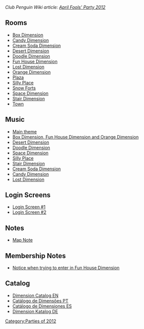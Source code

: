 ''Club Penguin Wiki article: [[clubpenguinwiki:April Fools' Party 2012|April Fools' Party 2012]]''

==Rooms==
*[[Media:AprilFools2012Box.swf|Box Dimension]]
*[[Media:AprilFools2012Party4.swf|Candy Dimension]]
*[[Media:AprilFools2012Party5.swf|Cream Soda Dimension]]
*[[Media:AprilFools2012Party1.swf|Desert Dimension]]
*[[Media:AprilFools2012Party7.swf|Doodle Dimension]]
*[[Media:AprilFools2012Party9.swf|Fun House Dimension]]
*[[Media:AprilFools2012Party8.swf|Lost Dimension]]
*[[Media:AprilFools2012Party10.swf|Orange Dimension]]
*[[Media:AprilFools2012Plaza.swf|Plaza]]
*[[Media:AprilFools2012Party6.swf|Silly Place]]
*[[Media:AprilFools2012Forts.swf|Snow Forts]]
*[[Media:AprilFools2012Party3.swf|Space Dimension]]
*[[Media:AprilFools2012Party2.swf|Stair Dimension]]
*[[Media:RoomsTown-AprilFoolsParty2012.swf|Town]]

==Music==
*[[Media:Music232.swf|Main theme]]
*[[Media:Music264.swf|Box Dimension, Fun House Dimension and Orange Dimension]]
*[[Media:Music229.swf|Desert Dimension]]
*[[Media:Music220.swf|Doodle Dimension]]
*[[Media:Music265.swf|Space Dimension]]
*[[Media:Music209.swf|Silly Place]]
*[[Media:Music307.swf|Stair Dimension]] 
*[[Media:Music208.swf|Cream Soda Dimension]]
*[[Media:Music215.swf|Candy Dimension]]
*[[Media:Music11.swf|Lost Dimension]]

==Login Screens==
*[[Media:AprilFools2012PreStartBillboards.swf|Login Screen #1]]
*[[Media:AprilFools2012StartBillboards.swf|Login Screen #2]]

==Notes==
*[[Media:AprilFools2012Party_map_note.swf|Map Note]]

==Membership Notes==
*[[Media:AprilFools2012Membership.swf|Notice when trying to enter in Fun House Dimension]]

==Catalog==
*[[Media:AprilFools2012PartyCatalog.swf|Dimension Catalog EN]]
*[[Media:AprilFools2012CatalogPT.swf|Catálogo de Dimensões PT]]
*[[Media:AprilFools2012CatalogES.swf|Catálogo de Dimensiones ES]]
*[[Media:AprilFools2012CatalogDE.swf|Dimension Katalog DE]]
{{Parties}}

[[Category:Parties of 2012]]
